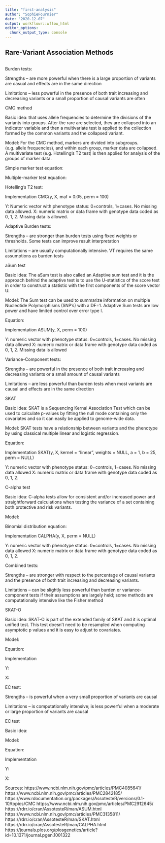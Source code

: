 ```yaml
---
title: "first-analysis"
author: "SophieFournier"
date: "2020-12-07"
output: workflowr::wflow_html
editor_options:
  chunk_output_type: console
---
```


## Rare-Variant Association Methods

```r

```
Burden tests: 

Strengths – are more powerful when there is a large proportion of variants are casual and effects are in the same direction

Limitations – less powerful in the presence of both trait increasing and decreasing variants or a small proportion of causal variants are often

CMC method

Basic idea: that uses allele frequencies to determine the divisions of the variants into groups. After the rare are selected, they are collapsed into an indicator variable and then a multivariate test is applied to the collection formed by the common variants and the collapsed variant.

Model: For the CMC method, markers are divided into subgroups. (e.g. allele frequencies), and within each group, marker data are collapsed. A multivariate test (e.g. Hotelling’s T2 test) is then applied for analysis of the groups of marker data. 

Simple marker test equation:

Multiple-marker test equation:

Hotelling's T2 test:

Implementation 
CMC(y, X, maf = 0.05, perm = 100) 

Y: Numeric vector with phenotype status: 0=controls, 1=cases. No missing data allowed.
X: numeric matrix or data frame with genotype data coded as 0, 1, 2. Missing data is allowed. 

Adaptive Burden tests:

Strengths – are stronger than burden tests using fixed weights or thresholds. Some tests can improve result interpretation

Limitations – are usually computationally intensive. VT requires the same assumptions as burden tests

aSum test 

Basic idea: The aSum test is also called an Adaptive sum test and it is the approach behind the adaptive test is to use the U-statistics of the score test in order to construct a statistic with the first components of the score vector U. 

Model: The Sum test can be used to summarize information on multiple Nucleotide Polymorphisms (SNP’s) with a DF=1. Adaptive Sum tests are low power and have limited control over error type I.

Equation:

Implementation
ASUM(y, X, perm = 100)

Y: numeric vector with phenotype status: 0=controls, 1=cases. No missing data allowed
X: numeric matrix or data frame with genotype data coded as 0, 1, 2. Missing data is allowed

Variance-Component tests: 

Strengths – are powerful in the presence of both trait increasing and decreasing variants or a small amount of causal variants

Limitations – are less powerful than burden tests when most variants are causal and effects are in the same direction

SKAT

Basic idea: SKAT is a Sequencing Kernal Association Test which can be used to calculate p-values by fitting the null mode containing only the covariates and so it can easily be applied to genome-wide data.

Model: SKAT tests have a relationship between variants and the phenotype by using classical multiple linear and logistic regression.

Equation:

Implementation
SKAT(y, X, kernel = "linear", weights = NULL, a = 1, b = 25, perm = NULL) 

Y: numeric vector with phenotype status: 0=controls, 1=cases. No missing data allowed
X: numeric matrix or data frame with genotype data coded as 0, 1, 2.

C-alpha test

Basic idea: C-alpha tests allow for consistent and/or increased power and straightforward calculations when testing the variance of a set containing both protective and risk variants.

Model:

Binomial distribution equation:

Implementation
CALPHA(y, X, perm = NULL)

Y: numeric vector with phenotype status: 0=controls, 1=cases. No missing data allowed
X: numeric matrix or data frame with genotype data coded as 0, 1, 2. 

Combined tests:

Strengths – are stronger with respect to the percentage of causal variants and the presence of both trait increasing and decreasing variants.

Limitations – can be slightly less powerful than burden or variance-component tests if their assumptions are largely held; some methods are computationally intensive like the Fisher method

SKAT-O

Basic idea: SKAT-O is part of the extended family of SKAT and it is optimal unified test. This test doesn’t need to be resampled when computing asymptotic p values and it is easy to adjust to covariates.

Model:

Equation:

Implementation

Y:

X:

EC test: 

Strengths – is powerful when a very small proportion of variants are causal

Limitations – is computationally intensive; is less powerful when a moderate or large proportion of variants are causal

EC test

Basic idea:

Model:

Equation:

Implementation

Y:

X:

Sources:
https://www.ncbi.nlm.nih.gov/pmc/articles/PMC4085641/ 
https://www.ncbi.nlm.nih.gov/pmc/articles/PMC2842185/
https://www.rdocumentation.org/packages/AssotesteR/versions/0.1-10/topics/CMC 
https://www.ncbi.nlm.nih.gov/pmc/articles/PMC2912645/
https://rdrr.io/cran/AssotesteR/man/ASUM.html 
https://www.ncbi.nlm.nih.gov/pmc/articles/PMC3135811/
https://rdrr.io/cran/AssotesteR/man/SKAT.html 
https://rdrr.io/cran/AssotesteR/man/CALPHA.html
https://journals.plos.org/plosgenetics/article?id=10.1371/journal.pgen.1001322
